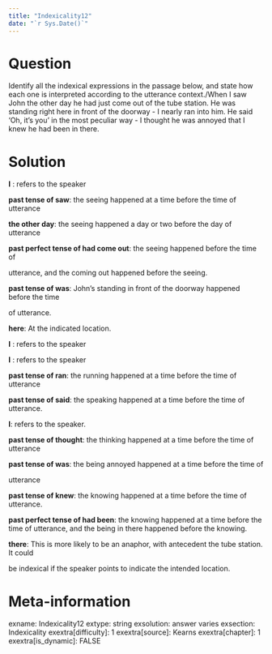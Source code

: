 ```yaml
---
title: "Indexicality12"
date: "`r Sys.Date()`"
---
```


Question
========
Identify all the indexical expressions in the passage below, and state how each one is interpreted according to the utterance context./When I saw John the other day he had just come out of the tube station. He was standing right here in front of the doorway - I nearly ran into him. He said 'Oh, it's you' in the most peculiar way - I thought he was annoyed that I knew he had been in there.


Solution
========
**I** : refers to the speaker

**past tense of saw**: the seeing happened at a time before the time of utterance

**the other day**: the seeing happened a day or two before the day of utterance

**past perfect tense of had come out**: the seeing happened before the time of

utterance, and the coming out happened before the seeing. 

**past tense of was**: John's standing in front of the doorway happened before the time

of utterance.

**here**: At the indicated location.

**I** : refers to the speaker

**I** : refers to the speaker

**past tense of ran**: the running happened at a time before the time of utterance

**past tense of said**: the speaking happened at a time before the time of utterance. 

**I**: refers to the speaker. 

**past tense of thought**: the thinking happened at a time before the time of utterance

**past tense of was**: the being annoyed happened at a time before the time of

utterance

**past tense of knew**: the knowing happened at a time before the time of utterance. 

**past perfect tense of had been**: the knowing happened at a time before the time of utterance, and the being in there happened before the knowing.

**there**: This is more likely to be an anaphor, with antecedent the tube station. It could

be indexical if the speaker points to indicate the intended location.


Meta-information
================
exname: Indexicality12
extype: string
exsolution: answer varies
exsection: Indexicality
exextra[difficulty]: 1
exextra[source]: Kearns
exextra[chapter]: 1
exextra[is_dynamic]: FALSE

